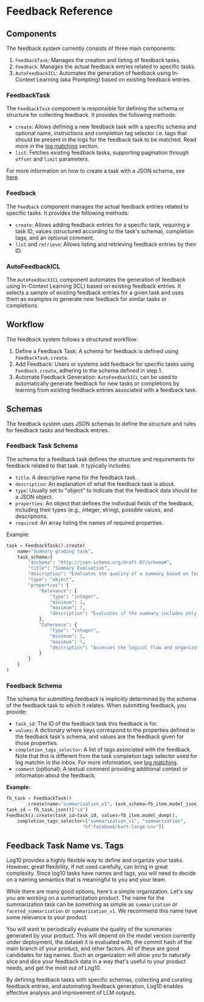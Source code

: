 # Feedback Reference

## Components

The feedback system currently consists of three main components:

1. `FeedbackTask`: Manages the creation and listing of feedback tasks.
2. `Feedback`: Manages the actual feedback entries related to specific tasks.
3. `AutoFeedbackICL`: Automates the generation of feedback using In-Context Learning (aka Prompting) based on existing feedback entries.

### FeedbackTask

The `FeedbackTask` component is responsible for defining the schema or structure for collecting feedback. It provides the following methods:

- `create`: Allows defining a new feedback task with a specific schema and optional name, instructions and completion tag selector i.e. tags that should be present in the logs for the feedback task to be matched. Read more in the [log matching](/feedback/log_matching) section.
- `list`: Fetches existing feedback tasks, supporting pagination through `offset` and `limit` parameters.

For more information on how to create a task with a JSON schema, see [here](/feedback/feedback_tasks).

### Feedback

The `Feedback` component manages the actual feedback entries related to specific tasks. It provides the following methods:

- `create`: Allows adding feedback entries for a specific task, requiring a task ID, values (structured according to the task's schema), completion tags, and an optional comment.
- `list` and `retrieve`: Allows listing and retrieving feedback entries by their ID.

### AutoFeedbackICL

The `AutoFeedbackICL` component automates the generation of feedback using In-Context Learning (ICL) based on existing feedback entries. It selects a sample of existing feedback entries for a given task and uses them as examples to generate new feedback for similar tasks or completions.

## Workflow

The feedback system follows a structured workflow:

1. Define a Feedback Task: A schema for feedback is defined using `FeedbackTask.create`.
2. Add Feedback: Users or systems add feedback for specific tasks using `Feedback.create`, adhering to the schema defined in step 1.
3. Automate Feedback Generation: `AutoFeedbackICL` can be used to automatically generate feedback for new tasks or completions by learning from existing feedback entries associated with a feedback task.

## Schemas

The feedback system uses JSON schemas to define the structure and rules for feedback tasks and feedback entries.

### Feedback Task Schema

The schema for a feedback task defines the structure and requirements for feedback related to that task. It typically includes:

- `title`: A descriptive name for the feedback task.
- `description`: An explanation of what the feedback task is about.
- `type`: Usually set to "object" to indicate that the feedback data should be a JSON object.
- `properties`: An object that defines the individual fields of the feedback, including their types (e.g., integer, string), possible values, and descriptions.
- `required`: An array listing the names of required properties.

Example:

```python
task = FeedbackTask().create(
    name="Summary grading task",
    task_schema={
        "$schema": "http://json-schema.org/draft-07/schema#",
        "title": "Summary Evaluation",
        "description": "Evaluates the quality of a summary based on four key aspects: Relevance, Coherence, Consistency, and Fluency.",
        "type": "object",
        "properties": {
            "Relevance": {
                "type": "integer",
                "minimum": 1,
                "maximum": 7,
                "description": "Evaluates if the summary includes only important information and excludes redundancies. A score of 1 indicates low relevance, with many redundancies or missing important information, while a score of 7 indicates high relevance, with all information being important and no redundancies.",
            },
            "Coherence": {
                "type": "integer",
                "minimum": 1,
                "maximum": 7,
                "description": "Assesses the logical flow and organization of the summary. A score of 1 indicates poor coherence with a disjointed or illogical flow, while a score of 7 indicates excellent coherence with a logical, well-organized flow.",
            }
        }
    }
)
```

### Feedback Schema

The schema for submitting feedback is implicitly determined by the schema of the feedback task to which it relates. When submitting feedback, you provide:

- `task_id`: The ID of the feedback task this feedback is for.
- `values`: A dictionary where keys correspond to the properties defined in the feedback task's schema, and values are the feedback given for those properties.
- `completion_tags_selector`: A list of tags associated with the feedback. Note that this is different from the task completion tags selector used for log matchin in the inbox. For more information, see [log matching](/feedback/log_matching).
- `comment` (optional): A textual comment providing additional context or information about the feedback.

**Example:**

```python
fb_task = FeedbackTask()
       .create(name="summarization_v1", task_schema=fb_item.model_json_schema())
task_id = fb_task.json()["id"]
Feedback().create(task_id=task_id, values=fb_item.model_dump(), 
    completion_tags_selector=["summarization_v1", "summarization",
                            "hf:facebook/bart-large-cnn"])
```

## Feedback Task Name vs. Tags

Log10 provides a highly flexible way to define and organize your tasks. However, great flexibility, if not used carefully, can bring in great complexity.
Since log10 tasks have names and tags, you will need to decide on a naming semantics that is meaningful to you and your team.

While there are many good options, here's a simple organization. Let's say you are working on a summarization product. The name for the summarization task can be something as simple as `summarization` or `faceted_summarization` or `summarization_v1`. We recommend this name have some relevance to your product. 

You will want to periodically evaluate the quality of the summaries generated by your product. This will depend on the model version currently under deployment, the dataset it is evaluated with, the commit hash of the main branch of your product, and other factors. All of these are good candidates for tag names. Such an organization will allow you to naturally slice and dice your feedback data in a way that's useful to your product needs, and get the most out of Log10. 

By defining feedback tasks with specific schemas, collecting and curating feedback entries, and automating feedback generation, Log10 enables effective analysis and improvement of LLM outputs.
